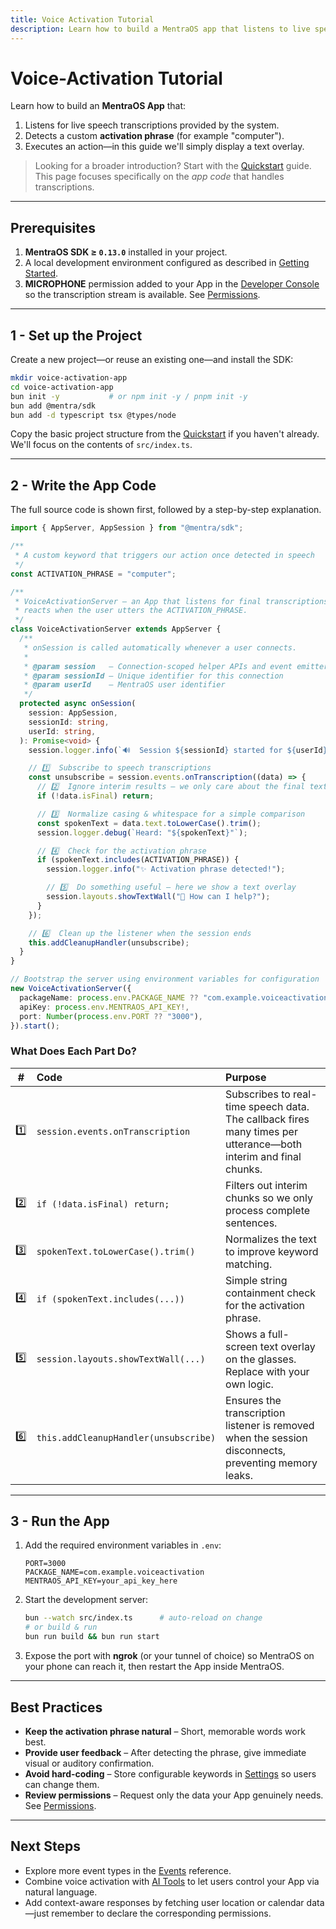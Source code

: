 ```yaml
---
title: Voice Activation Tutorial
description: Learn how to build a MentraOS app that listens to live speech transcriptions, detects a custom activation phrase (e.g., "computer"), and triggers UI actions like showing a text overlay. Includes prerequisites, full sample code, and best practices.
---
```


# Voice-Activation Tutorial

Learn how to build an **MentraOS App** that:

1. Listens for live speech transcriptions provided by the system.
2. Detects a custom **activation phrase** (for example "computer").
3. Executes an action—in this guide we'll simply display a text overlay.

> Looking for a broader introduction? Start with the [Quickstart](/quickstart) guide.  This page focuses specifically on the _app code_ that handles transcriptions.

---

## Prerequisites

1. **MentraOS SDK ≥ `0.13.0`** installed in your project.
2. A local development environment configured as described in [Getting Started](/getting-started).
3. **MICROPHONE** permission added to your App in the [Developer Console](https://console.mentra.glass/) so the transcription stream is available.  See [Permissions](/permissions).

---

## 1 - Set up the Project

Create a new project—or reuse an existing one—and install the SDK:

```bash
mkdir voice-activation-app
cd voice-activation-app
bun init -y           # or npm init -y / pnpm init -y
bun add @mentra/sdk
bun add -d typescript tsx @types/node
```

Copy the basic project structure from the [Quickstart](/quickstart) if you haven't already.  We'll focus on the contents of `src/index.ts`.

---

## 2 - Write the App Code

The full source code is shown first, followed by a step-by-step explanation.

```typescript title="src/index.ts"
import { AppServer, AppSession } from "@mentra/sdk";

/**
 * A custom keyword that triggers our action once detected in speech
 */
const ACTIVATION_PHRASE = "computer";

/**
 * VoiceActivationServer – an App that listens for final transcriptions and
 * reacts when the user utters the ACTIVATION_PHRASE.
 */
class VoiceActivationServer extends AppServer {
  /**
   * onSession is called automatically whenever a user connects.
   *
   * @param session   – Connection-scoped helper APIs and event emitters
   * @param sessionId – Unique identifier for this connection
   * @param userId    – MentraOS user identifier
   */
  protected async onSession(
    session: AppSession,
    sessionId: string,
    userId: string,
  ): Promise<void> {
    session.logger.info(`🔊  Session ${sessionId} started for ${userId}`);

    // 1️⃣  Subscribe to speech transcriptions
    const unsubscribe = session.events.onTranscription((data) => {
      // 2️⃣  Ignore interim results – we only care about the final text
      if (!data.isFinal) return;

      // 3️⃣  Normalize casing & whitespace for a simple comparison
      const spokenText = data.text.toLowerCase().trim();
      session.logger.debug(`Heard: "${spokenText}"`);

      // 4️⃣  Check for the activation phrase
      if (spokenText.includes(ACTIVATION_PHRASE)) {
        session.logger.info("✨ Activation phrase detected!");

        // 5️⃣  Do something useful – here we show a text overlay
        session.layouts.showTextWall("👋 How can I help?");
      }
    });

    // 6️⃣  Clean up the listener when the session ends
    this.addCleanupHandler(unsubscribe);
  }
}

// Bootstrap the server using environment variables for configuration
new VoiceActivationServer({
  packageName: process.env.PACKAGE_NAME ?? "com.example.voiceactivation",
  apiKey: process.env.MENTRAOS_API_KEY!,
  port: Number(process.env.PORT ?? "3000"),
}).start();
```

### What Does Each Part Do?

|  #  | Code                                  | Purpose |
|:---:|:--------------------------------------|:--------|
| 1️⃣ | `session.events.onTranscription`       | Subscribes to real-time speech data.  The callback fires many times per utterance—both interim and final chunks. |
| 2️⃣ | `if (!data.isFinal) return;`           | Filters out interim chunks so we only process complete sentences. |
| 3️⃣ | `spokenText.toLowerCase().trim()`      | Normalizes the text to improve keyword matching. |
| 4️⃣ | `if (spokenText.includes(...))`        | Simple string containment check for the activation phrase. |
| 5️⃣ | `session.layouts.showTextWall(...)`    | Shows a full-screen text overlay on the glasses.  Replace with your own logic. |
| 6️⃣ | `this.addCleanupHandler(unsubscribe)`  | Ensures the transcription listener is removed when the session disconnects, preventing memory leaks. |

---

## 3 - Run the App

1. Add the required environment variables in `.env`:

   ```env
   PORT=3000
   PACKAGE_NAME=com.example.voiceactivation
   MENTRAOS_API_KEY=your_api_key_here
   ```

2. Start the development server:

   ```bash
   bun --watch src/index.ts      # auto-reload on change
   # or build & run
   bun run build && bun run start
   ```

3. Expose the port with **ngrok** (or your tunnel of choice) so MentraOS on your phone can reach it, then restart the App inside MentraOS.

---

## Best Practices

* **Keep the activation phrase natural** – Short, memorable words work best.
* **Provide user feedback** – After detecting the phrase, give immediate visual or auditory confirmation.
* **Avoid hard-coding** – Store configurable keywords in [Settings](/settings) so users can change them.
* **Review permissions** – Request only the data your App genuinely needs.  See [Permissions](/permissions#best-practices).

---

## Next Steps

* Explore more event types in the [Events](/events) reference.
* Combine voice activation with [AI Tools](/tools) to let users control your App via natural language.
* Add context-aware responses by fetching user location or calendar data—just remember to declare the corresponding permissions.